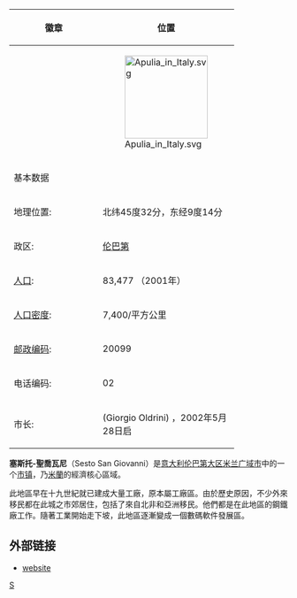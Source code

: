 {| cellpadding="2" style="float: right; width: 307px; background: #FFDEAD; margin-left: 1em; border-spacing: 1px;"
! 徽章
! 位置
|- style="background: #ffffff; text-align: center;"
| style="width: 145px;" | 
| style="width: 145px;" | [[File:Apulia_in_Italy.svg|150px]]
|-
! colspan="2" | 基本数据
|- bgcolor="#FFFFFF"
| 地理位置: || 北纬45度32分，东经9度14分
|- bgcolor="#FFFFFF"
| 政区: || [[伦巴第|伦巴第]]
|- bgcolor="#FFFFFF"
| [[人口|人口]]: || 83,477 （2001年）
|- bgcolor="#FFFFFF"
| [[人口密度|人口密度]]: || 7,400/平方公里
|- bgcolor="#FFFFFF"
| [[邮政编码|邮政编码]]: || 20099
|- bgcolor="#FFFFFF"
| 电话编码: || 02
|- bgcolor="#FFFFFF"
| 市长: ||(Giorgio Oldrini) ，2002年5月28日启
|}

'''塞斯托-聖喬瓦尼'''（Sesto San Giovanni）是[[意大利|意大利]][[伦巴第大区|伦巴第大区]][[米兰广域市|米兰广域市]]中的一个[[市镇_(意大利)|市镇]]，乃[[米蘭|米蘭]]的經濟核心區域。

此地區早在十九世紀就已建成大量工廠，原本屬工廠區。由於歷史原因，不少外來移民都在此城之市郊居住，包括了來自北非和亞洲移民。他們都是在此地區的鋼鐵廠工作。隨著工業開始走下坡，此地區逐漸變成一個數碼軟件發展區。

== 外部链接 ==
* [http://www.sestosg.net/ website] {{Wayback|url=http://www.sestosg.net/ |date=20110225081332 }}

{{米兰广域市市镇}}

[[Category:米兰广域市市镇|S]]


{{italy-geo-stub}}